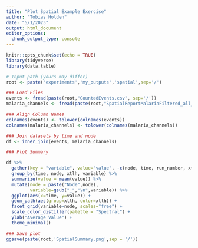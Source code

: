 ```yaml
---
title: "Plot Spatial Example Exercise"
author: "Tobias Holden"
date: "5/1/2023"
output: html_document
editor_options: 
  chunk_output_type: console
---
```


```r
knitr::opts_chunk$set(echo = TRUE)
library(tidyverse)
library(data.table)
```

```r
# Input path (yours may differ)
root <- paste('experiments','my_outputs','spatial',sep='/')

### Load Files
events <- fread(paste(root,"CountedEvents.csv", sep='/'))
malaria_channels <- fread(paste(root,"SpatialReportMalariaFiltered_all_ages.csv",sep='/'))

### Align Column Names
colnames(events) <- tolower(colnames(events))
colnames(malaria_channels) <- tolower(colnames(malaria_channels))

### Join datasets by time and node
df <- inner_join(events, malaria_channels)

### Plot Summary

df %>% 
  gather(key = "variable", value="value", -c(node, time, run_number, xtlh, experiment)) %>%
  group_by(time, node, xtlh, variable) %>%
  summarize(value = mean(value)) %>%
  mutate(node = paste("Node",node),
         variable=gsub("_","\n",variable)) %>%
  ggplot(aes(x=time, y=value)) +
  geom_path(aes(group=xtlh, color=xtlh)) +
  facet_grid(variable~node, scales="free") +
  scale_color_distiller(palette = "Spectral") +
  ylab("Average Value") +
  theme_minimal()

### Save plot
ggsave(paste(root,'SpatialSummary.png',sep = '/'))
```
